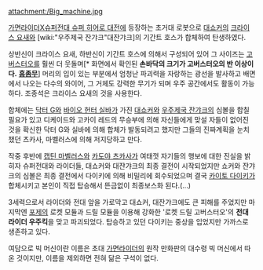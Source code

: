 attachment:/Big_machine.jpg

[[가면라이더X슈퍼전대 슈퍼 히어로 대전]]에 등장하는 초거대 로봇으로 [[대쇼커]]의 [[크라이스 요새]]와 [wiki:"우주제국 잔갸크"대잔갸크]의 기간트 호스가 합체하여 탄생하였다.

상반신이 크라이스 요새, 하반신이 기간트 호스에 의해서 구성되어 있어 그 사이즈는 [[고버스터오]]를 훨씬 더 웃돌며[* 화면에서 확인된 '''손바닥의 크기가 고버스터오의 반 이상이다.''' '''[[흠좀무]]'''] 머리의 입이 있는 부분에서 엄청난 파괴력을 자랑하는 광선을 발사하고 배면에서 나오는 다수의 와이어, 그 거체도 강력한 무기가 되며 우주 공간에서도 활동이 가능하다. 조종석은 크라이스 요새의 것을 사용한다.

합체에는 [[닥터 G]]와 [[바이오 헌터 실바]]가 가진 [[대쇼커]]와 [[우주제국 잔갸크]]의 심볼을 합칠 필요가 있고 디케이드와 고카이 레드의 무승부에 의해 자신들에게 맞설 자들이 없어진 것을 확신한 닥터 G와 실바에 의해 합체가 발동되려고 했지만 그들의 진짜계획을 눈치챘던 츠카사, 마벨러스에 의해 저지당하고 만다.

작중 후반에 [[캡틴 마벨러스]]와 [[카도야 츠카사]]가 여태껏 자기들의 행보에 대한 진실을 밝히자 슈퍼전대와 라이더들, 대쇼커와 대쟌갸크의 최종 결전이 시작되었지만 쇼커와 잔갸크의 심볼은 최종 결전에서 다이키에 의해 비밀리에 회수되었으며 결국 [[카이토 다이키]]가 합체시키고 본인이 직접 탑승해서 뜬금없이 최종보스화 된다.(...)

3세력으로서 라이더와 전대 앞을 가로막고 대쇼커, 대잔갸크에도 큰 피해를 주었지만 마지막엔 [[포제]]의 로켓 모듈과 드릴 모듈을 이용해 강화한 '로켓 드릴 고버스터오'의 '''전대 라이더 우주킥'''을 맞고 파괴되었다. 탑승하고 있던 다이키는 중상을 입었지만 가까스로 생존하고 있다. 

여담으로 빅 머신이란 이름은 초대 [[가면라이더]]의 원작 만화판의 대수령 빅 머신에서 따온 것이지만, 이름을 제외하면 전혀 닮은 구석이 없다.
